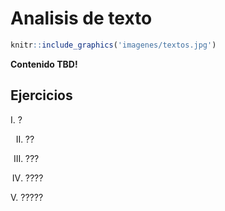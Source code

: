 
# Analisis de texto


```r
knitr::include_graphics('imagenes/textos.jpg')
```


**Contenido TBD!**


## Ejercicios

I. ?

II. ??

III. ???

IV. ????

V. ?????